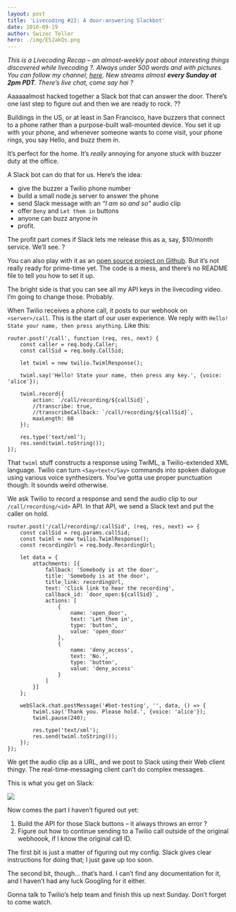 ```yaml
---
layout: post
title: 'Livecoding #22: A door-answering Slackbot'
date: 2016-09-19
author: Swizec Teller
hero: ./img/E5JakQs.png
---
```

_This is a Livecoding Recap – an almost-weekly post about interesting things discovered while livecoding ?. Always under 500 words and with pictures. You can follow my channel, [here](https://livecoding.tv/swizec). New streams almost **every Sunday at 2pm PDT**. There’s live chat, come say hai ?_





Aaaaaalmost hacked together a Slack bot that can answer the door. There’s one last step to figure out and then we are ready to rock. ??



Buildings in the US, or at least in San Francisco, have buzzers that connect to a phone rather than a purpose-built wall-mounted device. You set it up with your phone, and whenever someone wants to come visit, your phone rings, you say Hello, and buzz them in.



It’s perfect for the home. It’s _really_ annoying for anyone stuck with buzzer duty at the office.



A Slack bot can do that for us. Here’s the idea:



- give the buzzer a Twilio phone number
- build a small node.js server to answer the phone
- send Slack message with an _“I am so and so”_ audio clip
- offer `Deny` and `Let them in` buttons
- anyone can buzz anyone in
- profit.



The profit part comes if Slack lets me release this as a, say, $10/month service. We’ll see. ?



You can also play with it as an [open source project on Github](https://github.com/Swizec/door-answer-slackbot). But it’s not really ready for prime-time yet. The code is a mess, and there’s no README file to tell you how to set it up.



The bright side is that you can see all my API keys in the livecoding video. I’m going to change those. Probably.



When Twilio receives a phone call, it posts to our webhook on `<server>/call`. This is the start of our user experience. We reply with `Hello! State your name, then press anything`. Like this:



```
router.post('/call', function (req, res, next) {
    const caller = req.body.Caller;
    const callSid = req.body.CallSid;

    let twiml = new twilio.TwimlResponse();

    twiml.say('Hello! State your name, then press any key.', {voice: 'alice'});

    twiml.record({
        action: `/call/recording/${callSid}`,
        //transcribe: true,
        //transcribeCallback: `/call/recording/${callSid}`,
        maxLength: 60
    });

    res.type('text/xml');
    res.send(twiml.toString());
});
```



That `twiml` stuff constructs a response using TwiML, a Twilio-extended XML language. Twilio can turn `<Say>text</Say>` commands into spoken dialogue using various voice synthesizers. You’ve gotta use proper punctuation though. It sounds weird otherwise.



We ask Twilio to record a response and send the audio clip to our `/call/recording/<id>` API. In that API, we send a Slack text and put the caller on hold.



```
router.post('/call/recording/:callSid', (req, res, next) => {
    const callSid = req.params.callSid;
    const twiml = new twilio.TwimlResponse();
    const recordingUrl = req.body.RecordingUrl;

    let data = {
        attachments: [{
            fallback: 'Somebody is at the door',
            title: 'Somebody is at the door',
            title_link: recordingUrl,
            text: 'Click link to hear the recording',
            callback_id: `door_open:${callSid}`,
            actions: [
                {
                    name: 'open_door',
                    text: 'Let them in',
                    type: 'button',
                    value: 'open_door'
                },
                {
                    name: 'deny_access',
                    text: 'No.',
                    type: 'button',
                    value: 'deny_access'
                }
            ]
        }]
    };

    webSlack.chat.postMessage('#bot-testing', '', data, () => {
        twiml.say('Thank you. Please hold.', {voice: 'alice'});
        twiml.pause(240);

        res.type('text/xml');
        res.send(twiml.toString());
    });
});
```



We get the audio clip as a URL, and we post to Slack using their Web client thingy. The real-time-messaging client can’t do complex messages.



This is what you get on Slack:



![](./img/E5JakQs.png)



Now comes the part I haven’t figured out yet:



1. Build the API for those Slack buttons – it always throws an error ?
2. Figure out how to continue sending to a Twilio call outside of the original webhoook, if I know the original call ID.



The first bit is just a matter of figuring out my config. Slack gives clear instructions for doing that; I just gave up too soon.



The second bit, though… that’s hard. I can’t find any documentation for it, and I haven’t had any luck Googling for it either.



Gonna talk to Twilio’s help team and finish this up next Sunday. Don’t forget to come watch.